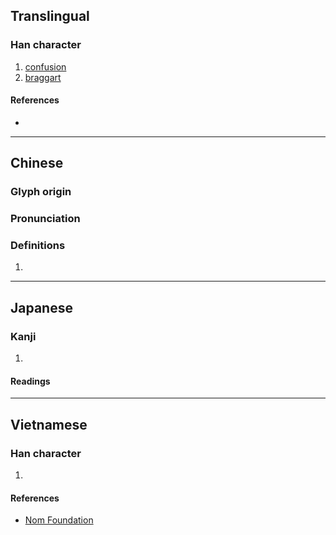 {{character info/new}}
==Translingual==

===Han character===
{{Han char|rn=61|rad=心|as=05|sn=8|four=97040|canj=PVE|ids=⿰忄奴}}

# [[confusion]]
# [[braggart]]

====References====
* {{Han ref|kx=0380.110|dkj=10441|dj=0708.100|hdz=42288.070|uh=6013|ud=24595|bh=CCAC|bd=52396}}

----

==Chinese==
{{zh-forms}}

===Glyph origin===
{{Han etym}}

===Pronunciation===
{{zh-pron
|m=náo
|c=naau4
|mc=y
|oc=y
|cat=
}}

===Definitions===
{{zh-hanzi}}

# {{rfdef|zh}}

----

==Japanese==

===Kanji===
{{ja-kanji|grade=|rs=心05}}

# {{defn|lang=ja|sort=心05}}

====Readings====
{{ja-readings|on=[[どう]] (dō), [[にょう]] (nyō), [[にゅ]] (nyu)|kun=[[みだれる]] (midareru)}}

----

==Vietnamese==

===Han character===
{{vi-readings|rs=心05|hanviet=nao}}

# {{defn|lang=vi|sort=心05}}

====References====
* [http://nomfoundation.org/common/nom_details.php?codepoint=6013 Nom Foundation]